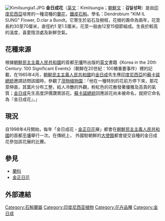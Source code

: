 {{unreferenced|time=2013-9-9}}
[[File:Kimilsungia1.JPG|thumb]]
'''金日成花'''（[[英文|英文]]：Kimilsungia；[[朝鮮文|朝鮮文]]：'''김일성화'''）是由[[印度尼西亞|印度尼西亞]]培育的一種混種的[[蘭花|蘭花]]，[[鐵皮石斛|鐵皮石斛]]。學名：Dendrobium "KIM IL SUNG" Flower, D.clar a Bundt。它寄生於岩石及樹枝，花根的壽命為兩年，花莖長約30至70厘米，直徑約1 至1.5厘米，花莖一般由12至15個節組成。生長於較高的溫度，喜愛陰涼處及新鮮空氣。

==花種來源==
根據[[朝鮮民主主義人民共和國|朝鮮民主主義人民共和國]]的首都[[平壤|平壤]]所出版的[[英文|英文]]書籍《Korea in the 20th Century: 100 Significant Events》（朝鮮在20世紀：100樁重要事件）裡的記載，在1965年4月，[[朝鮮民主主義人民共和國|朝鮮民主主義人民共和國]]的[[金日成|金日成]]先生應[[印度尼西亞|印度尼西亞]]的[[蘇卡諾|蘇卡諾]][[總統|總統]]邀請訪問該國時，參觀了[[茂物植物園|茂物植物園]]：「他在一種特別的花前方停下來，那花莖伸直，其葉片分布工整，給人冷艷的外觀，粉紅色的花散發著優雅及高貴的氣質；[[金日成|金日成]]先生高度評價讚賞該花。[[蘇卡諾|蘇卡諾]][[總統|總統]]回應該花尚未被命名，就把它命名為『金日成花』。」

==現況==
自1998年4月開始，每年「金日成花・[[金正日花|金正日花]]展」都會在[[朝鮮民主主義人民共和國|朝鮮民主主義人民共和國]]的首都[[平壤|平壤]]舉行一次。在傳統上， 外國駐朝鮮的[[大使館|大使館]]都會提交自種的金日成花參加該花展的比賽。

==參見==
* [[蘭科|蘭科]]
* [[金正日花|金正日花]]

==外部連結==


[[Category:石斛蘭屬|Category:石斛蘭屬]]
[[Category:印度尼西亚植物|Category:印度尼西亚植物]]
[[Category:花卉品種|Category:花卉品種]]
[[Category:金日成|Category:金日成]]